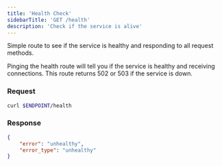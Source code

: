 ```yaml
---
title: 'Health Check'
sidebarTitle: 'GET /health'
description: 'Check if the service is alive'
---
```


Simple route to see if the service is healthy and responding to all request methods.

Pinging the health route will tell you if the service is healthy and receiving connections.
This route returns 502 or 503 if the service is down.

### Request 

```sh
curl $ENDPOINT/health
```

### Response 

```json
{
    "error": "unhealthy",
    "error_type": "unhealthy"
}
```

